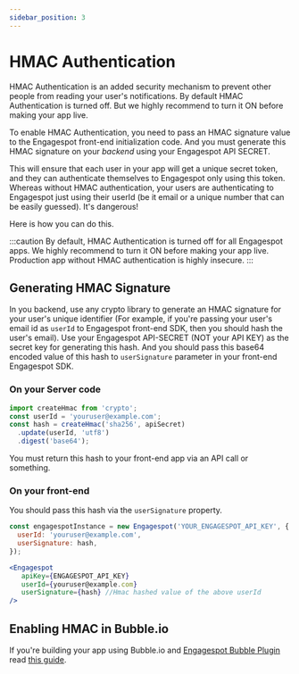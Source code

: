 ```yaml
---
sidebar_position: 3
---
```


# HMAC Authentication

HMAC Authentication is an added security mechanism to prevent other people from reading your user's notifications. By default HMAC Authentication is turned off. But we highly recommend to turn it ON before making your app live.

To enable HMAC Authentication, you need to pass an HMAC signature value to the Engagespot front-end initialization code. And you must generate this HMAC signature on your _backend_ using your Engagespot API SECRET.

This will ensure that each user in your app will get a unique secret token, and they can authenticate themselves to Engagespot only using this token. Whereas without HMAC authentication, your users are authenticating to Engagespot just using their userId (be it email or a unique number that can be easily guessed). It's dangerous!

Here is how you can do this.

:::caution
By default, HMAC Authentication is turned off for all Engagespot apps. We highly recommend to turn it ON before making your app live.
Production app without HMAC authentication is highly insecure.
:::

## Generating HMAC Signature

In you backend, use any crypto library to generate an HMAC signature for your user's unique identifier (For example, if you're passing your user's email id as `userId` to Engagespot front-end SDK, then you should hash the user's email). Use your Engagespot API-SECRET (NOT your API KEY) as the secret key for generating this hash. And you should pass this base64 encoded value of this hash to `userSignature` parameter in your front-end Engagespot SDK.

### On your Server code

```js
import createHmac from 'crypto';
const userId = 'youruser@example.com';
const hash = createHmac('sha256', apiSecret)
  .update(userId, 'utf8')
  .digest('base64');
```

You must return this hash to your front-end app via an API call or something.

### On your front-end

You should pass this hash via the `userSignature` property.

<Tabs>
<TabItem value="jscore" label="JavaScript Core">

```js
const engagespotInstance = new Engagespot('YOUR_ENGAGESPOT_API_KEY', {
  userId: 'youruser@example.com',
  userSignature: hash,
});
```

</TabItem>

<TabItem value="reactjs" label="ReactJS">

```jsx
<Engagespot
   apiKey={ENGAGESPOT_API_KEY}
   userId={youruser@example.com}
   userSignature={hash} //Hmac hashed value of the above userId
/>
```

</TabItem>
</Tabs>

## Enabling HMAC in Bubble.io 
If you're building your app using Bubble.io and <a href="https://bubble.io/plugin/engagespot-notifications-1646149514133x734161642066018300" target="_blank">Engagespot Bubble Plugin</a>
read [this guide](../bubble-io-plugin/enabling-hmac-auth-bubble.md).
